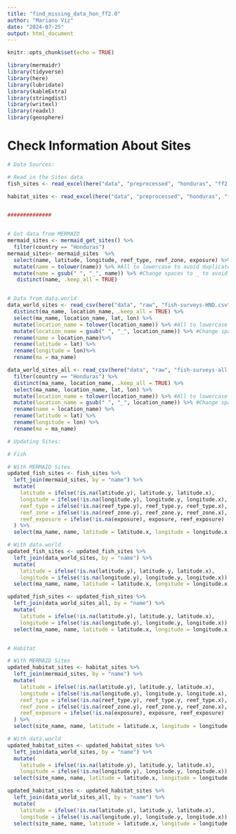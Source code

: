 ```yaml
---
title: "find_missing_data_hon_ff2.0"
author: "Mariano Viz"
date: "2024-07-25"
output: html_document
---
```


```r
knitr::opts_chunk$set(echo = TRUE)

library(mermaidr)
library(tidyverse)
library(here)
library(lubridate)
library(kableExtra)
library(stringdist)
library(writexl)
library(readxl)
library(geosphere)

```


# Check Information About Sites

```r
# Data Sources:

# Read in the Sites data
fish_sites <- read_excel(here("data", "preprocessed", "honduras", "ff2.0", "hon_ff2.0_fish_sites_preprocessed.xlsx"))

habitat_sites <- read_excel(here("data", "preprocessed", "honduras", "ff2.0", "hon_ff2.0_habitat_sites_preprocessed.xlsx"))


##############


# Get data from MERMAID
mermaid_sites <- mermaid_get_sites() %>% 
  filter(country == "Honduras")
mermaid_sites<- mermaid_sites  %>% 
  select(name, latitude, longitude, reef_type, reef_zone, exposure) %>% 
  mutate(name = tolower(name)) %>% #All to lowercase to avoid duplicates based on using uppercase 
  mutate(name = gsub(" ", "_", name)) %>% #Change spaces to _ to avoid duplicates
   distinct(name, .keep_all = TRUE)


# Data from data.world
data_world_sites <- read_csv(here("data", "raw", "fish-surveys-HND.csv")) %>% 
  distinct(ma_name, location_name, .keep_all = TRUE) %>%
  select(ma_name, location_name, lat, lon) %>% 
  mutate(location_name = tolower(location_name)) %>% #All to lowercase to avoid duplicates based on using uppercase 
  mutate(location_name = gsub(" ", "_", location_name)) %>% #Change spaces to _ to avoid duplicates
  rename(name = location_name)%>% 
  rename(latitude = lat) %>% 
  rename(longitude = lon)%>% 
  rename(ma = ma_name) 

data_world_sites_all <- read_csv(here("data", "raw", "fish-surveys-all.csv"))%>% 
  filter(country == "Honduras") %>% 
  distinct(ma_name, location_name, .keep_all = TRUE) %>%
  select(ma_name, location_name, lat, lon) %>% 
  mutate(location_name = tolower(location_name)) %>% #All to lowercase to avoid duplicates based on using uppercase 
  mutate(location_name = gsub(" ", "_", location_name)) %>% #Change spaces to _ to avoid duplicates
  rename(name = location_name) %>% 
  rename(latitude = lat) %>% 
  rename(longitude = lon) %>% 
  rename(ma = ma_name) 

```




```r
# Updating Sites: 

# Fish

# With MERMAID Sites
updated_fish_sites <- fish_sites %>%
  left_join(mermaid_sites, by = "name") %>%
  mutate(
    latitude = ifelse(!is.na(latitude.y), latitude.y, latitude.x),
    longitude = ifelse(!is.na(longitude.y), longitude.y, longitude.x),
    reef_type = ifelse(!is.na(reef_type.y), reef_type.y, reef_type.x),
    reef_zone = ifelse(!is.na(reef_zone.y), reef_zone.y, reef_zone.x),
    reef_exposure = ifelse(!is.na(exposure), exposure, reef_exposure)
  ) %>%
  select(ma_name, name, latitude = latitude.x, longitude = longitude.x, country, reef_type = reef_type.x, reef_zone = reef_zone.x, reef_exposure)

# With data.world
updated_fish_sites <- updated_fish_sites %>%
  left_join(data_world_sites, by = "name") %>%
  mutate(
    latitude = ifelse(!is.na(latitude.y), latitude.y, latitude.x),
    longitude = ifelse(!is.na(longitude.y), longitude.y, longitude.x)) %>%
  select(ma_name, name, latitude = latitude.x, longitude = longitude.x, country, reef_type, reef_zone, reef_exposure)

updated_fish_sites <- updated_fish_sites %>%
  left_join(data_world_sites_all, by = "name") %>%
  mutate(
    latitude = ifelse(!is.na(latitude.y), latitude.y, latitude.x),
    longitude = ifelse(!is.na(longitude.y), longitude.y, longitude.x)) %>%
  select(ma_name, name, latitude = latitude.x, longitude = longitude.x, country, reef_type, reef_zone, reef_exposure)


# Habitat

# With MERMAID Sites
updated_habitat_sites <- habitat_sites %>%
  left_join(mermaid_sites, by = "name") %>%
  mutate(
    latitude = ifelse(!is.na(latitude.y), latitude.y, latitude.x),
    longitude = ifelse(!is.na(longitude.y), longitude.y, longitude.x),
    reef_type = ifelse(!is.na(reef_type.y), reef_type.y, reef_type.x),
    reef_zone = ifelse(!is.na(reef_zone.y), reef_zone.y, reef_zone.x),
    reef_exposure = ifelse(!is.na(exposure), exposure, reef_exposure)
  ) %>%
  select(site_name, name, latitude = latitude.x, longitude = longitude.x, country, reef_type = reef_type.x, reef_zone = reef_zone.x, reef_exposure)

# With data.world
updated_habitat_sites <- updated_habitat_sites %>%
  left_join(data_world_sites, by = "name") %>%
  mutate(
    latitude = ifelse(!is.na(latitude.y), latitude.y, latitude.x),
    longitude = ifelse(!is.na(longitude.y), longitude.y, longitude.x)) %>%
  select(site_name, name, latitude = latitude.x, longitude = longitude.x, country, reef_type, reef_zone, reef_exposure)

updated_habitat_sites <- updated_habitat_sites %>%
  left_join(data_world_sites_all, by = "name") %>%
  mutate(
    latitude = ifelse(!is.na(latitude.y), latitude.y, latitude.x),
    longitude = ifelse(!is.na(longitude.y), longitude.y, longitude.x)) %>%
  select(site_name, name, latitude = latitude.x, longitude = longitude.x, country, reef_type, reef_zone, reef_exposure)

```

